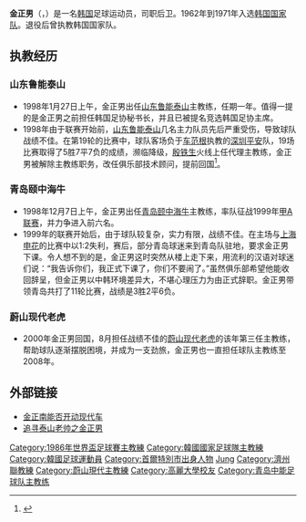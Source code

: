 {{Football player infobox
| playername =  金正男<br>김정남
| image = Kim Jung-Nam from acrofan.jpg
| fullname =  金正男（{{lang|ko|김정남}}）
| height = 170厘米
| nickname = 
| dateofbirth = {{Birth date and age|year=1943|month=1|day=28}}
| cityofbirth = [[汉城|汉城]](今称[[首尔|首尔]])
| countryofbirth = {{flagicon|KOR}}
| currentclub = 退役
| clubnumber = 
| position = [[后卫_(足球)|后卫]]
| youthyears = 
| youthclubs = [[高麗大學|高麗大學]]
| years = 
| clubs = 
| caps(goals) = 
| nationalyears = 1962年 <br> 1963-1973年
| nationalteam = {{flagicon|KOR}}韩国U20 <br>{{flagicon|KOR}}韩国
| nationalcaps(goals) = 
| manageryears = 1975-1982<br/>1982-1985<br/>1985-1992<br>1985-1986<br/>1988<br>1998<br>1999<br>2000-2008
| managerclubs = [[韓國國家足球隊|韩国]] (assistant)<br/>[[济州联|油公象]](assistant)<br>[[济州联|油公象]]<br/>[[韓國國家足球隊|韩国]]<br/>[[韓國國家足球隊|韩国]] (Olympic)<br/>[[山东鲁能泰山|山东鲁能泰山]]<br>[[青岛中能|青岛颐中海牛]]<br>[[蔚山现代老虎|蔚山现代老虎]]

}}

'''金正男'''（{{lang-ko|'''김정남'''}}，{{bd|1943年|1月28日|catIdx=Kim}}）是一名[[韩国|韩国]]足球运动员，司职后卫。1962年到1971年入选[[韓國國家足球隊|韩国国家队]]。退役后曾执教韩国国家队。

==执教经历==
===山东鲁能泰山===
*1998年1月27日上午，金正男出任[[山东鲁能泰山|山东鲁能泰山]]主教练，任期一年。值得一提的是金正男之前担任韩国足协秘书长，并且已被提名竞选韩国足协主席。
*1998年由于联赛开始前，[[山东鲁能泰山|山东鲁能泰山]]几名主力队员先后严重受伤，导致球队战绩不佳。在第19轮的比赛中，球队客场负于[[车范根|车范根]]执教的[[深圳平安|深圳平安]]队，19场比赛取得了5胜7平7负的成绩，濒临降级，[[殷铁生|殷铁生]]火线上任代理主教练，金正男被解除主教练职务，改任俱乐部技术顾问，提前回国<ref>{{cite news|url=http://www.people.com.cn/english/9808/25/target/newfiles/H106.html|title=泰山队易主帅 殷铁生重掌印|work=[[人民日报|人民日报]]|date=1998-08-25|accessdate=2020-02-19|archive-date=2020-02-19|archive-url=https://web.archive.org/web/20200219042503/http://www.people.com.cn/english/9808/25/target/newfiles/H106.html|dead-url=no}}</ref>。

===青岛颐中海牛===
*1998年12月7日上午，金正男出任[[青岛颐中海牛|青岛颐中海牛]]主教练，率队征战1999年[[中国足球甲A联赛|甲A联赛]]，并力争进入前六名。
*1999年的联赛开始后，由于球队较复杂，实力有限，战绩不佳。在主场与[[上海申花|上海申花]]的比赛中以1:2失利，赛后，部分青岛球迷来到青岛队驻地，要求金正男下课。令人想不到的是，金正男这时突然从楼上走下来，用流利的汉语对球迷们说：“我告诉你们，我正式下课了，你们不要闹了。”虽然俱乐部希望他能收回辞呈，但金正男以中韩环境差异大，不堪心理压力为由正式辞职。金正男带领青岛共打了11轮比赛，战绩是3胜2平6负。

===蔚山现代老虎===
*2000年金正男回国，8月担任战绩不佳的[[蔚山现代老虎|蔚山现代老虎]]的该年第三任主教练，帮助球队逐渐摆脱困境，并成为一支劲旅，金正男也一直担任球队主教练至2008年。

==外部链接==
*[http://sports.sina.com.cn/review/200008/2463982.shtml 金正南能否开动现代车] {{Wayback|url=http://sports.sina.com.cn/review/200008/2463982.shtml |date=20190701061107 }}
*[http://sports.sina.com.cn/j/2008-12-14/12484123791.shtml 追寻泰山老帅之金正男] {{Wayback|url=http://sports.sina.com.cn/j/2008-12-14/12484123791.shtml |date=20081217084518 }}

{{1986年世界盃足球賽南韓參賽名單}}
{{山东鲁能泰山主教练}}
{{青岛中能主教练}}

{{DEFAULTSORT:Kim, Jung-Nam}}
[[Category:1986年世界盃足球賽主教練|Category:1986年世界盃足球賽主教練]]
[[Category:韓國國家足球隊主教練|Category:韓國國家足球隊主教練]]
[[Category:韓國足球運動員|Category:韓國足球運動員]]
[[Category:首爾特別市出身人物|Category:首爾特別市出身人物]]
[[Category:金姓|Jung]]
[[Category:濟州聯教練|Category:濟州聯教練]]
[[Category:蔚山現代主教練|Category:蔚山現代主教練]]
[[Category:高麗大學校友|Category:高麗大學校友]]
[[Category:青岛中能足球队主教练|Category:青岛中能足球队主教练]]